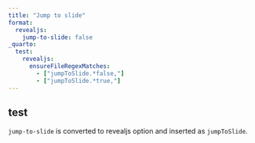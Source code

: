 ```yaml
---
title: "Jump to slide"
format: 
  revealjs:
    jump-to-slide: false
_quarto:
  test:
    revealjs:
      ensureFileRegexMatches:
        - ["jumpToSlide.*false,"]
        - ["jumpToSlide.*true,"]
---
```


## test

`jump-to-slide` is converted to revealjs option and inserted as `jumpToSlide`. 

